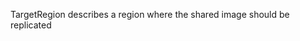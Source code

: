 <!-- Code generated from the comments of the TargetRegion struct in builder/azure/chroot/shared_image_gallery_destination.go; DO NOT EDIT MANUALLY -->

TargetRegion describes a region where the shared image should be replicated
